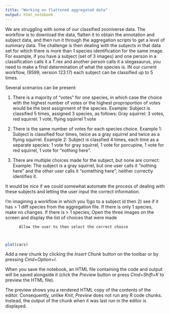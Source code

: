 ```yaml
---
title: "Working on flattened aggregated data"
output: html_notebook
---
```

We are struggling with some of our classified zooniverse data.  The workflow is to download the data, flatten it to obtain the annotation and subject data, and then run it through the aggregation scripts to get a level of summary data.  The challenge is then dealing with the subjects in that data set for which there is more than 1 species identification for the same image. For example, if you have a subject (set of 3 images) and one person in a classification calls it a T.rex and another person calls it a stegasaurus, you need to make a final determination of what the species is. IN our current workflow, (9599, version 123.17) each subject can be classified up to 5 times.

Several scenarios can be present:

1. There is a majority of "votes" for one species, in which case the choice with the highest number of votes or the highest proproportion of votes would be the best assignment of the species. 
     Example: Subject is classified 5 times, assigned 3 species, as follows:
     Gray squirrel: 3 votes, red squirrel: 1 vote, flying squirrel 1:vote
2. There is the same number of votes for each species choice.
     Example 1: Subject is classified four times, twice as a gray squirrel and          twice as a flying squirrel.
     Example 2: Subject is classfied 4 times, each time as a separate species: 1 vote for gray squirrel, 1 vote for porcupine, 1 vote for red squirrel, 1 vote for "nothing here".
     
3. There are multiple choices made for the subject, but none are correct:
     Example: The subject is a gray squirrel, but one user calls it "nothing here" and the other user calls it "something here"; neither correctly identifies it.
     
It would be nice if we could somewhat automate the process of dealing with these subjects and letting the user input the correct information.

I'm imagining a workflow in which you 1)go to a subject id then 2) see if it has > 1 diff species from the aggregation file.
     If there is only 1 species, make no changes.
     If there is > 1 species, 
          Open the three images on the screen and display the list of choices              that were made
          
          Allow the user to then select the correct choice
          
          

```r
plot(cars)
```

Add a new chunk by clicking the *Insert Chunk* button on the toolbar or by pressing *Cmd+Option+I*.

When you save the notebook, an HTML file containing the code and output will be saved alongside it (click the *Preview* button or press *Cmd+Shift+K* to preview the HTML file). 

The preview shows you a rendered HTML copy of the contents of the editor. Consequently, unlike *Knit*, *Preview* does not run any R code chunks. Instead, the output of the chunk when it was last run in the editor is displayed.

